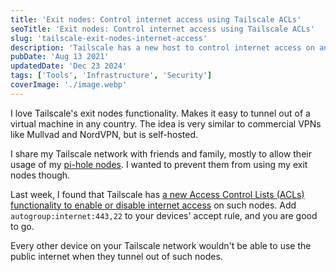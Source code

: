 ```yaml
---
title: 'Exit nodes: Control internet access using Tailscale ACLs'
seoTitle: 'Exit nodes: Control internet access using Tailscale ACLs'
slug: 'tailscale-exit-nodes-internet-access'
description: 'Tailscale has a new host to control internet access on an exit nodes. Add it to your Tailscale ACLs to allow access only for certain devices.'
pubDate: 'Aug 13 2021'
updatedDate: 'Dec 23 2024'
tags: ['Tools', 'Infrastructure', 'Security']
coverImage: './image.webp'
---
```



I love Tailscale's exit nodes functionality. Makes it easy to tunnel out of a virtual machine in any country. The idea is very similar to commercial VPNs like Mullvad and NordVPN, but is self-hosted.

I share my Tailscale network with friends and family, mostly to allow their usage of my [pi-hole nodes](https://www.arun.blog/private-pi-hole-hosting-fly-tailscale). I wanted to prevent them from using my exit nodes though.

Last week, I found that Tailscale has [a new Access Control Lists (ACLs) functionality to enable or disable internet access](https://github.com/tailscale/tailscale/issues/1742#issuecomment-884469202) on such nodes. Add `autogroup:internet:443,22` to your devices' accept rule, and you are good to go.

<R2Image
	imageKey='assets/tailscale-exit-nodes-internet-access-1181638e-cd98-80a0-a9d0-ee3b36b88c1b.png'
	alt='A screenshot of a GitHub comment, which describes a new host to control internet access on the exit nodes using Tailscale Access Control Lists.'
/>

Every other device on your Tailscale network wouldn't be able to use the public internet when they tunnel out of such nodes.
